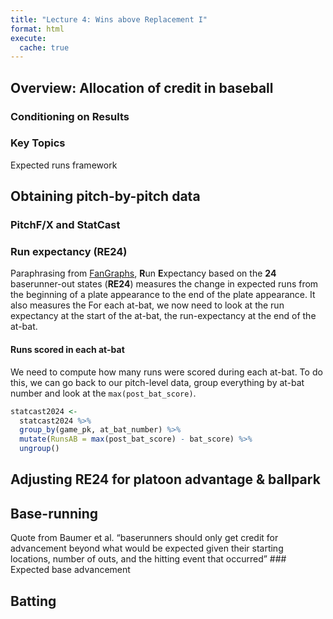 ```yaml
---
title: "Lecture 4: Wins above Replacement I"
format: html
execute:
  cache: true
---
```



## Overview: Allocation of credit in baseball


### Conditioning on Results



<!--
  Compare two plays in baseball. The batter hits a homerun; obviously they should get credit, pitcher should get little credit, and the fielders
  
  But in this second play the situation is a bit murkier, the batter puts the ball in play (which is better than striking out!); the baserunners advances, but the fielder 
  
  If we can divide up credit to the players and sum up over all plays, then we 
  
  Credit in baseball is often expressed in terms of run expectancy. Loosely, this combines what is expected to happen with what actually happened. Neither extreme is quite what we want
  
  Eventually when we aggregate, it is more useful to turn absolute numbers into a comparison. How much better than is one player's performance than another's.
  This is at the heart of the concept of "wins above replacement".
  
  While there are many proprietary approaches to computing this, we will emulate the calculation outlined by Baumer et al. in their landmark openWAR paper
  
  As with most lectures, there is a **lot** more in these notes than presented in lecture.
  
-->


### Key Topics

Expected runs framework





## Obtaining pitch-by-pitch data


### PitchF/X and StatCast
<!--
  What is PitchF/X and What is StatCast
-->







### Run expectancy (RE24)

Paraphrasing from [FanGraphs](https://library.fangraphs.com/misc/re24/), **R**un **E**xpectancy based on the **24** baserunner-out states (**RE24**) measures the change in expected runs from the beginning of a plate appearance to the end of the plate appearance.
It also measures the 
For each at-bat, we now need to look at the run expectancy at the start of the at-bat, the run-expectancy at the end of the at-bat. 


#### Runs scored in each at-bat

We need to compute how many runs were scored during each at-bat.
To do this, we can go back to our pitch-level data, group everything by at-bat number and look at the `max(post_bat_score)`.

```r
statcast2024 <-
  statcast2024 %>%
  group_by(game_pk, at_bat_number) %>%
  mutate(RunsAB = max(post_bat_score) - bat_score) %>%
  ungroup()
```

<!--
  BIG TO DO: how to get the next at-bat's starting state
  Filter down to pitch_number == 1, make sure to arrange by at_bat_number
  Group by game, inning, and inning top-bat. Then use lead() to get the next state
  Whenever there is an NA this signals that this was the last at-bat of the inning
  We can set this to be a null-state 3.000 that has expected runs equal to 0.
-->

<!--
  Definition, based on the 24 combinations of outs and baserunners
  Build the matrix
  Add EPA start and EPA after for each plate appearance. Also get number of runs scored in that plate appearance
-->


## Adjusting RE24 for platoon advantage & ballpark

<!--
  Regress delta onto park and indicator Bhand == Phand
  Get those residuals and add them to the data frame
-->


## Base-running

Quote from Baumer et al. "baserunners should only get credit for advancement beyond what would be expected given their starting locations, number of outs, and the hitting event that occurred"
<!--
  Regress residuals (epsilon) from above onto indicators for gamestate; hitting event that occured
  Resulting residual (eta): represent the portion of the adjusted oﬀensive run value that is attributable to the baserunners.
-->
### Expected base advancement

## Batting

<!--
eta: portion of adjusted offensive run value attributable to baserunners.
mu = epsilon-eta attributable to the hitter
** need to compare batter relative to other players at his position **

-->


